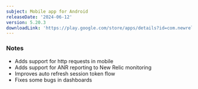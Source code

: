```yaml
---
subject: Mobile app for Android
releaseDate: '2024-06-12'
version: 5.20.3
downloadLink: 'https://play.google.com/store/apps/details?id=com.newrelic.rpm'
---
```


### Notes

* Adds support for http requests in mobile
* Adds support for ANR reporting to New Relic monitoring
* Improves auto refresh session token flow
* Fixes some bugs in dashboards
